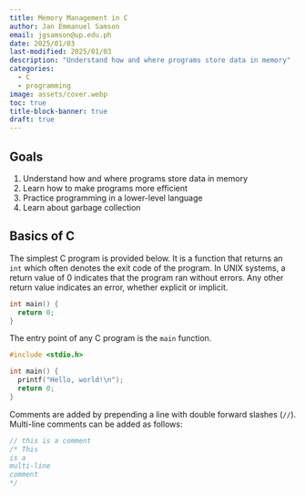 ```yaml
---
title: Memory Management in C
author: Jan Emmanuel Samson
email: jgsamson@up.edu.ph
date: 2025/01/03
last-modified: 2025/01/03
description: "Understand how and where programs store data in memory"
categories:
  - C
  - programming
image: assets/cover.webp
toc: true
title-block-banner: true
draft: true
---
```


## Goals

1. Understand how and where programs store data in memory
2. Learn how to make programs more efficient
3. Practice programming in a lower-level language
4. Learn about garbage collection

## Basics of C

The simplest C program is provided below. It is a function that returns an `int` which often denotes the exit code of the program. In UNIX systems, a return value of 0 indicates that the program ran without errors. Any other return value indicates an error, whether explicit or implicit.
```C
int main() {
  return 0;
}
```

The entry point of any C program is the `main` function.
```C
#include <stdio.h>

int main() {
  printf("Hello, world!\n");
  return 0;
}
```

Comments are added by prepending a line with double forward slashes (`//`). Multi-line comments can be added as follows:
```C
// this is a comment
/* This
is a 
multi-line
comment
*/
```
